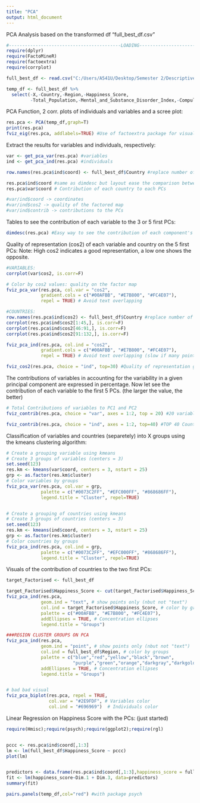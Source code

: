 ```yaml
---
title: "PCA"
output: html_document
---
```


PCA Analysis based on the transformed df "full_best_df.csv"

```r
#------------------------------------------LOADING---------------------------------------------
require(dplyr)
require(FactoMineR)
require(factoextra)
require(corrplot)

full_best_df <- read.csv("C:/Users/A541U/Desktop/Semester 2/Descriptive R Project/2018_World_Happiness_Multivariate_Analysis/DATA/full_best_df.csv")

temp_df <- full_best_df %>% 
  select(-X,-Country,-Region,-Happiness_Score,
         -Total_Population,-Mental_and_Substance_Disorder_Index,-Compulsory_Education_in_Years,-Agricultural_Land_Percentage,-Generosity,-Forest_Area_Land_Percentage,-Suicide_Index,-Legal_Rights_Index)
```

PCA Function, 2 corr. plots of individuals and variables and a scree plot:
```r
res.pca <- PCA(temp_df,graph=T)
print(res.pca)
fviz_eig(res.pca, addlabels=TRUE) #Use of factoextra package for visualization instead of factominer
```


Extract the results for variables and individuals, respectively:
```r
var <- get_pca_var(res.pca) #variables
ind <- get_pca_ind(res.pca) #individuals

row.names(res.pca$ind$coord) <- full_best_df$Country #replace number of each row by country name.

res.pca$ind$coord #same as dimdesc but layout ease the comparison between PCs
res.pca$var$coord # Contribution of each country to each PCs

#var/ind$coord -> coordinates
#var/ind$cos2 -> quality of the factored map
#var/ind$contrib -> contributions to the PCs
```

Tables to see the contribution of each variable to the 3 or 5 first PCs:
```r
dimdesc(res.pca) #Easy way to see the contribution of each component's variables
```

Quality of representation (cos2) of each variable and country on the 5 first PCs:
Note: High cos2 indicates a good representation, a low one shows the opposite. 
```r
#VARIABLES:
corrplot(var$cos2, is.corr=F)

# Color by cos2 values: quality on the factor map
fviz_pca_var(res.pca, col.var = "cos2",
             gradient.cols = c("#00AFBB", "#E7B800", "#FC4E07"), 
             repel = TRUE) # Avoid text overlapping

#COUNTRIES:
row.names(res.pca$ind$cos2) <- full_best_df$Country #replace number of each row by country name.
corrplot(res.pca$ind$cos2[1:45,], is.corr=F)
corrplot(res.pca$ind$cos2[46:91,], is.corr=F)
corrplot(res.pca$ind$cos2[91:132,], is.corr=F)

fviz_pca_ind(res.pca, col.ind = "cos2", 
             gradient.cols = c("#00AFBB", "#E7B800", "#FC4E07"),
             repel = TRUE) # Avoid text overlapping (slow if many points)

fviz_cos2(res.pca, choice = "ind", top=30) #Quality of representation graph
```

The contributions of variables in accounting for the variability in a given principal component are expressed in percentage.
Now let see the contribution of each variable to the first 5 PCs. (the larger the value, the better)
```r
# Total Contributions of variables to PC1 and PC2
fviz_contrib(res.pca, choice = "var", axes = 1:2, top = 20) #20 variables 

fviz_contrib(res.pca, choice = "ind", axes = 1:2, top=40) #TOP 40 Countries (more is not readable)
```

Classification of variables and countries (separetely) into X groups using the kmeans clustering algorithm:
```r

# Create a grouping variable using kmeans
# Create 3 groups of variables (centers = 3)
set.seed(123)
res.km <- kmeans(var$coord, centers = 3, nstart = 25)
grp <- as.factor(res.km$cluster)
# Color variables by groups
fviz_pca_var(res.pca, col.var = grp, 
             palette = c("#0073C2FF", "#EFC000FF", "#868686FF"),
             legend.title = "Cluster", repel=TRUE)


# Create a grouping of countries using kmeans
# Create 3 groups of countries (centers = 3)
set.seed(123)
res.km <- kmeans(ind$coord, centers = 3, nstart = 25)
grp <- as.factor(res.km$cluster)
# Color countries by groups
fviz_pca_ind(res.pca, col.ind = grp, 
             palette = c("#0073C2FF", "#EFC000FF", "#868686FF"),
             legend.title = "Cluster", repel=TRUE)
```

Visuals of the contribution of countries to the two first PCs:
```r

target_Factorised <- full_best_df

target_Factorised$Happiness_Score <- cut(target_Factorised$Happiness_Score,breaks=3)
fviz_pca_ind(res.pca,
             geom.ind = "text", # show points only (nbut not "text")
             col.ind = target_Factorised$Happiness_Score, # color by groups
             palette = c("#00AFBB", "#E7B800", "#FC4E07"),
             addEllipses = TRUE, # Concentration ellipses
             legend.title = "Groups")

###REGION CLUSTER GROUPS ON PCA
fviz_pca_ind(res.pca,
             geom.ind = "point", # show points only (nbut not "text")
             col.ind = full_best_df$Region, # color by groups
             palette = c("blue","red","yellow","black","brown",
                         "purple","green","orange","darkgray","darkgoldenrod4"),
             addEllipses = TRUE, # Concentration ellipses
             legend.title = "Groups")


# bad bad visual
fviz_pca_biplot(res.pca, repel = TRUE,
                col.var = "#2E9FDF", # Variables color
                col.ind = "#696969")  # Individuals color
```


Linear Regression on Happiness Score with the PCs: (just started)
```r

require(Hmisc);require(psych);require(ggplot2);require(rgl)


pccc <- res.pca$ind$coord[,1:3]
lm <- lm(full_best_df$Happiness_Score ~ pccc)
plot(lm)


predictors <- data.frame(res.pca$ind$coord[,1:3],happiness_score = full_best_df$Happiness_Score)
fit <- lm(happiness_score~Dim.1 + Dim.3, data=predictors)
summary(fit)

pairs.panels(temp_df,col="red") #with package psych

```
